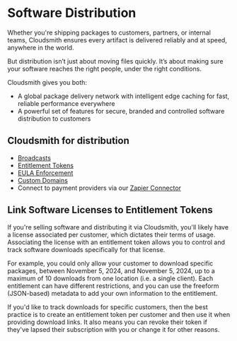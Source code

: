 

# Software Distribution

Whether you're shipping packages to customers, partners, or internal teams, Cloudsmith ensures every artifact is delivered reliably and at speed, anywhere in the world.

But distribution isn’t just about moving files quickly. It’s about making sure your software reaches the right people, under the right conditions.

Cloudsmith gives you both:
- A global package delivery network with intelligent edge caching for fast, reliable performance everywhere
- A powerful set of features for secure, branded and controlled software distribution to customers 

## Cloudsmith for distribution

- [Broadcasts](/software-distribution/broadcasts)
- [Entitlement Tokens](/software-distribution/entitlement-tokens)
- [EULA Enforcement](/software-distribution/eula)
- [Custom Domains](/workspaces/custom-domains)
- Connect to payment providers via our [Zapier Connector](/integrations/integrating-with-zapier)

## Link Software Licenses to Entitlement Tokens

If you're selling software and distributing it via Cloudsmith, you'll likely have a license associated per customer, which dictates their terms of usage. Associating the license with an entitlement token allows you to control and track software downloads specifically for that license. 

For example, you could only allow your customer to download specific packages, between November 5, 2024, and November 5, 2024, up to a maximum of 10 downloads from one location (i.e. a single client). Each entitlement can have different restrictions, and you can use the freeform (JSON-based) metadata to add your own information to the entitlement.

If you'd like to track downloads for specific customers, then the best practice is to create an entitlement token per customer and then use it when providing download links. It also means you can revoke their token if they've lapsed their subscription with you or change it for other reasons.

